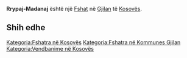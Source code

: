 {{Fshat në Kosovës
 | Emri                = Rrypaj-Madanaj
| sqi_D_name = Rrypaj-Madanaj
| sqi_D_FULL_NAME_RO = Rrypaj-Madanaj
| sqi_D_FULL_NAME_ND_RO = Rrypaj-Madanaj
| sqi_D_SORT_NAME_RG = RRYPAJMADANAJ
| sqi_D_FULL_NAME_RG = Rrypaj-Madanaj
| sqi_D_FULL_NAME_ND_RG = Rrypaj-Madanaj
| sqi_V_name = Rrypaj
| sqi_V_FULL_NAME_RO = Rrypaj Madanaj
| sqi_V_FULL_NAME_ND_RO = Rrypaj Madanaj
| sqi_V_SORT_NAME_RG = RRYPAJ MADANAJ
| sqi_V_FULL_NAME_RG = Rrypaj Madanaj
| sqi_V_FULL_NAME_ND_RG = Rrypaj Madanaj
| srp_N_name = Ripaj-Madanaj
| srp_N_FULL_NAME_RO = Ripaj-Madanaj
| srp_N_FULL_NAME_ND_RO = Ripaj-Madanaj
| srp_N_SORT_NAME_RG = RIPAJMADANAJ
| srp_N_FULL_NAME_RG = Ripaj-Madanaj
| srp_N_FULL_NAME_ND_RG = Ripaj-Madanaj
| srp_NS_name = Рипај-Маданај
| srp_NS_FULL_NAME_RO = Рипај-Маданај
| srp_NS_FULL_NAME_ND_RO = Рипај-Маданај
| srp_NS_SORT_NAME_RG = РИПАЈМАДАНАЈ
| srp_NS_FULL_NAME_RG = Рипај-Маданај
| srp_NS_FULL_NAME_ND_RG = Рипај-Маданај
| srp_V_name = Madanaj
| srp_V_FULL_NAME_RO = Madanaj
| srp_V_FULL_NAME_ND_RO = Madanaj
| srp_V_SORT_NAME_RG = MADANAJ
| srp_V_FULL_NAME_RG = Madanaj
| srp_V_FULL_NAME_ND_RG = Madanaj
| srp_VS_name = Маданај
| srp_VS_FULL_NAME_RO = Маданај Рипај
| srp_VS_FULL_NAME_ND_RO = Маданај Рипај
| srp_VS_SORT_NAME_RG = МАДАНАЈ РИПАЈ
| srp_VS_FULL_NAME_RG = Маданај Рипај
| srp_VS_FULL_NAME_ND_RG = Маданај Рипај

 | Emri (Rasa dhanore) = 
 | Figura              = 
 | Shteti              = Kosovo
 | Komuna              = Gjilan
 | Kodi postar         = 
 | Sipërfaqja          = 

 | Popullsia           = 

 | Regj. i popullsisë  = 
 | Dend. e popullsisë  = 
 | Faqja zyrtare       = 
 <!--- Koordinatat ----> 
 | Gjerësia            = 42.400278
 | Gjatësia            = 20.371389
 | Lartësia            = 
}}
'''Rrypaj-Madanaj''' është një [[Fshat]] në [[Gjilan]] të [[Kosovës]].

<!-- == Gjeografia == -->
<!-- == Historia == -->
<!-- == Demografia == -->
== Shih edhe ==
{{Komuna Gjilan}}
{{Kosovo-Administrata-Cung}}

[[Kategoria:Fshatra në Kosovës]]
[[Kategoria:Fshatra në Kommunes Gjilan]]
[[Kategoria:Vendbanime në Kosovës]]
